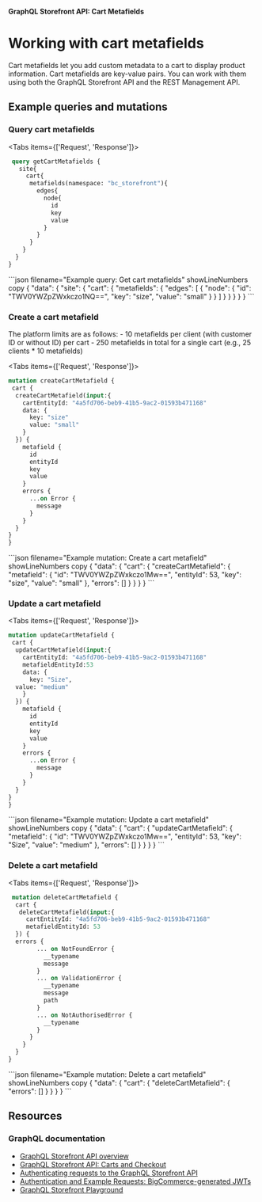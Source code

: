 **GraphQL Storefront API: Cart Metafields**

# Working with cart metafields

Cart metafields let you add custom metadata to a cart to display product information. Cart metafields are key-value pairs. You can work with them using both the GraphQL Storefront API and the REST Management API.

## Example queries and mutations

### Query cart metafields

<Tabs items={['Request', 'Response']}>
  <Tab>
```graphql filename="Example query: Get cart metafields" showLineNumbers copy 
 query getCartMetafields {
   site{
     cart{
      metafields(namespace: "bc_storefront"){
        edges{
          node{
            id
            key
            value
          }
        }
      }
    }
  }
}
```
</Tab>
<Tab>
```json filename="Example query: Get cart metafields" showLineNumbers copy
{
  "data": {
    "site": {
      "cart": {
        "metafields": {
          "edges": [
            {
              "node": {
                "id": "TWV0YWZpZWxkczo1NQ==",
                "key": "size",
                "value": "small"
              }
            }
          ]
        }
      }
    }
  }
}
```
</Tab>
</Tabs>


### Create a cart metafield

<Callout type="info">
The platform limits are as follows:
- 10 metafields per client (with customer ID or without ID) per cart
- 250 metafields in total for a single cart  (e.g., 25 clients * 10 metafields)
</Callout>

<Tabs items={['Request', 'Response']}>
  <Tab>
```graphql filename="Example mutation: Create a cart metafield" showLineNumbers copy 
mutation createCartMetafield { 
 cart {
  createCartMetafield(input:{
    cartEntityId: "4a5fd706-beb9-41b5-9ac2-01593b471168"
    data: {
      key: "size"
      value: "small"
    }
  }) {
    metafield {
      id
      entityId
      key
      value
    }
    errors {
      ...on Error {
        message
      }
    }
  }
}
}
 ```
</Tab>
  <Tab>
  ```json filename="Example mutation: Create a cart metafield" showLineNumbers copy
  {
  "data": {
    "cart": {
      "createCartMetafield": {
        "metafield": {
          "id": "TWV0YWZpZWxkczo1Mw==",
          "entityId": 53,
          "key": "size",
          "value": "small"
        },
        "errors": []
      }
    }
  }
}
```
  </Tab>
</Tabs>

### Update a cart metafield
<Tabs items={['Request', 'Response']}>
  <Tab>
  ```graphql filename="Example mutation: Update a cart metafield" showLineNumbers copy 
  mutation updateCartMetafield {
   cart {
    updateCartMetafield(input:{
      cartEntityId: "4a5fd706-beb9-41b5-9ac2-01593b471168"
      metafieldEntityId:53
      data: {
        key: "Size",
	value: "medium"
      }
    }) {
      metafield {
        id
        entityId
        key
        value
      }
      errors {
        ...on Error {
          message
        }
      }
    }
  }
}

```
</Tab>
  <Tab>
```json filename="Example mutation: Update a cart metafield" showLineNumbers copy
 {
  "data": {
    "cart": {
      "updateCartMetafield": {
        "metafield": {
          "id": "TWV0YWZpZWxkczo1Mw==",
          "entityId": 53,
          "key": "Size",
          "value": "medium"
        },
        "errors": []
      }
    }
  }
}
```
  </Tab>
</Tabs>

### Delete a cart metafield
<Tabs items={['Request', 'Response']}>
  <Tab>
```graphql filename="Example mutation: Delete a cart metafield" showLineNumbers copy 
 mutation deleteCartMetafield {
  cart {
   deleteCartMetafield(input:{
     cartEntityId: "4a5fd706-beb9-41b5-9ac2-01593b471168"
     metafieldEntityId: 53
  }) {
  errors {
        ... on NotFoundError {
          __typename
          message
        }
        ... on ValidationError {
          __typename
          message
          path
        }
        ... on NotAuthorisedError {
          __typename
        }
      }
    }
  }
}
```
</Tab>
  <Tab>
```json filename="Example mutation: Delete a cart metafield" showLineNumbers copy
{
  "data": {
    "cart": {
      "deleteCartMetafield": {
        "errors": []
      }
    }
  }
}
```
  </Tab>
</Tabs>

## Resources

### GraphQL documentation
- [GraphQL Storefront API overview](/docs/storefront/graphql)
- [GraphQL Storefront API: Carts and Checkout](/docs/storefront/cart-checkout/guide/graphql-storefront)
- [Authenticating requests to the GraphQL Storefront API](/docs/start/authentication/graphql-storefront)
- [Authentication and Example Requests: BigCommerce-generated JWTs](/docs/start/authentication#bigcommerce-generated-jwts)
- [GraphQL Storefront Playground](/graphql-storefront/playground)

